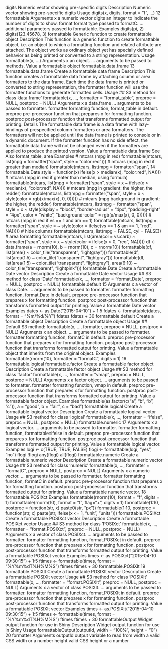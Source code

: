 
digits Numeric vector showing pre-specific digits
Description
Numeric vector showing pre-specific digits
Usage
digits(x, digits, format = "f", ...)
12 formattable
Arguments
x a numeric vector
digits an integer to indicate the number of digits to show.
format format type passed to formatC.
... additional parameters passed to formattable.
Examples
digits(pi, 2)
digits(123.45678, 3)
formattable Generic function to create formattable object
Description
This function is a generic function to create formattable object, i.e. an object to which a formatting
function and related attribute are attached. The object works as ordinary object yet has specially
defined behavior as being printed or converted to a string representation.
Usage
formattable(x, ...)
Arguments
x an object.
... arguments to be passed to methods.
Value
a formattable object
formattable.data.frame 13
formattable.data.frame
Create a formattable data frame
Description
This function creates a formattable data frame by attaching column or area formatters to the data
frame. Each time the data frame is printed or converted to string representation, the formatter
function will use the formatter functions to generate formatted cells.
Usage
## S3 method for class 'data.frame'
formattable(x, ..., formatter = "format_table",
preproc = NULL, postproc = NULL)
Arguments
x a data.frame
... arguments to be passed to formatter.
formatter formatting function, format_table in default.
preproc pre-processor function that prepares x for formatting function.
postproc post-processor function that transforms formatted output for printing.
Details
The formattable data frame is a data frame with lazy-bindings of prespecified column formatters or
area formatters. The formatters will not be applied until the data frame is printed to console or in a
dynamic document. If the formatter function has no side effect, the formattable data frame will not
be changed even if the formatters are applied to produce the printed version.
Value
a formattable data.frame
See Also
format_table, area
Examples
# mtcars (mpg in red)
formattable(mtcars,
list(mpg = formatter("span", style = "color:red")))
# mtcars (mpg in red if greater than median)
formattable(mtcars, list(mpg = formatter("span",
14 formattable.Date
style = function(x) ifelse(x > median(x), "color:red", NA))))
# mtcars (mpg in red if greater than median, using formula)
formattable(mtcars, list(mpg = formatter("span",
style = x ~ ifelse(x > median(x), "color:red", NA))))
# mtcars (mpg in gradient: the higher, the redder)
formattable(mtcars, list(mpg = formatter("span",
style = x ~ style(color = rgb(x/max(x), 0, 0)))))
# mtcars (mpg background in gradient: the higher, the redder)
formattable(mtcars, list(mpg = formatter("span",
style = x ~ style(display = "block",
"border-radius" = "4px",
"padding-right" = "4px",
color = "white",
"background-color" = rgb(x/max(x), 0, 0)))))
# mtcars (mpg in red if vs == 1 and am == 1)
formattable(mtcars, list(mpg = formatter("span",
style = ~ style(color = ifelse(vs == 1 & am == 1, "red", NA)))))
# hide columns
formattable(mtcars, list(mpg = FALSE, cyl = FALSE))
# area formatting
formattable(mtcars, list(area(col = vs:carb) ~ formatter("span",
style = x ~ style(color = ifelse(x > 0, "red", NA)))))
df <- data.frame(a = rnorm(10), b = rnorm(10), c = rnorm(10))
formattable(df, list(area() ~ color_tile("transparent", "lightgray")))
formattable(df, list(area(1:5) ~ color_tile("transparent", "lightgray")))
formattable(df, list(area(1:5) ~ color_tile("transparent", "lightgray"),
area(6:10) ~ color_tile("transparent", "lightpink")))
formattable.Date Create a formattable Date vector
Description
Create a formattable Date vector
Usage
## S3 method for class 'Date'
formattable(x, ..., formatter = "format.Date",
preproc = NULL, postproc = NULL)
formattable.default 15
Arguments
x a vector of class Date.
... arguments to be passed to formatter.
formatter formatting function, format.Date in default.
preproc pre-processor function that prepares x for formatting function.
postproc post-processor function that transforms formatted output for printing.
Value
a formattable Date vector
Examples
dates <- as.Date("2015-04-10") + 1:5
fdates <- formattable(dates, format = "%m/%d/%Y")
fdates
fdates + 30
formattable.default Create a formattable object
Description
Create a formattable object
Usage
## Default S3 method:
formattable(x, ..., formatter, preproc = NULL,
postproc = NULL)
Arguments
x an object.
... arguments to be passed to formatter.
formatter formatting function, formatC in default.
preproc pre-processor function that prepares x for formatting function.
postproc post-processor function that transforms formatted output for printing.
Value
a formattable object that inherits from the original object.
Examples
formattable(rnorm(10), formatter = "formatC", digits = 1)
16 formattable.logical
formattable.factor Create a formattable factor object
Description
Create a formattable factor object
Usage
## S3 method for class 'factor'
formattable(x, ..., formatter = "vmap", preproc = NULL,
postproc = NULL)
Arguments
x a factor object.
... arguments to be passed to formatter.
formatter formatting function, vmap in default.
preproc pre-processor function that prepares x for formatting function.
postproc post-processor function that transforms formatted output for printing.
Value
a formattable factor object.
Examples
formattable(as.factor(c("a", "b", "b", "c")),
a = "good", b = "fair", c = "bad")
formattable.logical Create a formattable logical vector
Description
Create a formattable logical vector
Usage
## S3 method for class 'logical'
formattable(x, ..., formatter = "ifelse", preproc = NULL,
postproc = NULL)
formattable.numeric 17
Arguments
x a logical vector.
... arguments to be passed to formatter.
formatter formatting function, formattable::ifelse in default.
preproc pre-processor function that prepares x for formatting function.
postproc post-processor function that transforms formatted output for printing.
Value
a formattable logical vector.
Examples
logi <- c(TRUE, TRUE, FALSE)
flogi <- formattable(logi, "yes", "no")
flogi
!flogi
any(flogi)
all(flogi)
formattable.numeric Create a formattable numeric vector
Description
Create a formattable numeric vector
Usage
## S3 method for class 'numeric'
formattable(x, ..., formatter = "formatC", preproc = NULL,
postproc = NULL)
Arguments
x a numeric vector.
... arguments to be passed to formatter.
formatter formatting function, formatC in default.
preproc pre-processor function that prepares x for formatting function.
postproc post-processor function that transforms formatted output for printing.
Value
a formattable numeric vector.
18 formattable.POSIXct
Examples
formattable(rnorm(10), format = "f", digits = 1)
formattable(rnorm(10), format = "f",
flag="+", digits = 1)
formattable(1:10,
postproc = function(str, x) paste0(str, "px"))
formattable(1:10,
postproc = function(str, x)
paste(str, ifelse(x <= 1, "unit", "units")))
formattable.POSIXct Create a formattable POSIXct vector
Description
Create a formattable POSIXct vector
Usage
## S3 method for class 'POSIXct'
formattable(x, ..., formatter = "format.POSIXct",
preproc = NULL, postproc = NULL)
Arguments
x a vector of class POSIXct.
... arguments to be passed to formatter.
formatter formatting function, format.POSIXct in default.
preproc pre-processor function that prepares x for formatting function.
postproc post-processor function that transforms formatted output for printing.
Value
a formattable POSIXct vector
Examples
times <- as.POSIXct("2015-04-10 09:30:15") + 1:5
ftimes <- formattable(times, format = "%Y%m%dT%H%M%S")
ftimes
ftimes + 30
formattable.POSIXlt 19
formattable.POSIXlt Create a formattable POSIXlt vector
Description
Create a formattable POSIXlt vector
Usage
## S3 method for class 'POSIXlt'
formattable(x, ..., formatter = "format.POSIXlt",
preproc = NULL, postproc = NULL)
Arguments
x a vector of class POSIXlt.
... arguments to be passed to formatter.
formatter formatting function, format.POSIXlt in default.
preproc pre-processor function that prepares x for formatting function.
postproc post-processor function that transforms formatted output for printing.
Value
a formattable POSIXlt vector
Examples
times <- as.POSIXlt("2015-04-10 09:30:15") + 1:5
ftimes <- formattable(times, format = "%Y%m%dT%H%M%S")
ftimes
ftimes + 30
formattableOutput Widget output function for use in Shiny
Description
Widget output function for use in Shiny
Usage
formattableOutput(outputId, width = "100%", height = "0")
20 formatter
Arguments
outputId output variable to read from
width a valid CSS width or a number
height valid CSS height or a number
